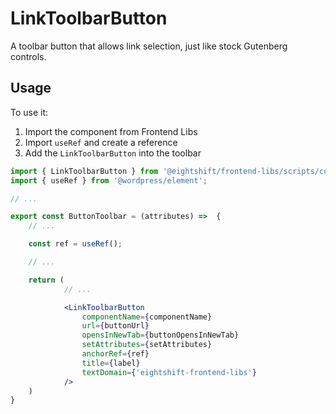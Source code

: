 # LinkToolbarButton

A toolbar button that allows link selection, just like stock Gutenberg controls.

## Usage

To use it:
1. Import the component from Frontend Libs
2. Import `useRef` and create a reference
3. Add the `LinkToolbarButton` into the toolbar

```jsx
import { LinkToolbarButton } from '@eightshift/frontend-libs/scripts/components';
import { useRef } from '@wordpress/element';

// ...

export const ButtonToolbar = (attributes) =>  {
	// ...

	const ref = useRef();

	// ...

	return (
			// ...

			<LinkToolbarButton
				componentName={componentName}
				url={buttonUrl}
				opensInNewTab={buttonOpensInNewTab}
				setAttributes={setAttributes}
				anchorRef={ref}
				title={label}
				textDomain={'eightshift-frontend-libs'}
			/>
	)
}
```
